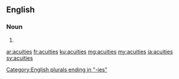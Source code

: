 ==English==

===Noun===
{{head|en|plural}}

# {{plural of|acuity|lang=en}}

[[Category:English plurals ending in "-ies"]]

[[ar:acuities]]
[[fr:acuities]]
[[ku:acuities]]
[[mg:acuities]]
[[my:acuities]]
[[ja:acuities]]
[[sv:acuities]]